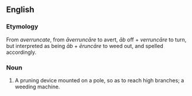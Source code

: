 ==English==

===Etymology===
From ''averruncate'', from {{L.}} ''āverruncāre'' to avert, ''āb'' off + ''verruncāre'' to turn, but interpreted as being ''āb'' + ''ēruncāre'' to weed out, and spelled accordingly.

===Noun===
{{en-noun}}

# A pruning device mounted on a pole, so as to reach high branches; a weeding machine.
